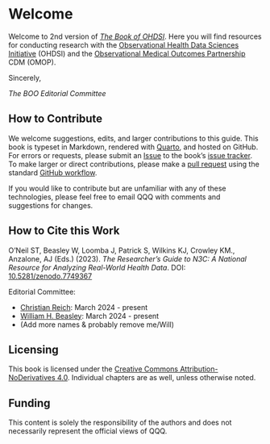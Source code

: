 # Welcome {.unnumbered #sec-welcome}

Welcome to 2nd version of [*The Book of OHDSI*]().
Here you will find resources for conducting research with the [Observational Health Data Sciences Initiative](https://ohdsi.org/) (OHDSI) and the [Observational Medical Outcomes Partnership](https://www.ohdsi.org/data-standardization/) CDM (OMOP).

Sincerely,

_The BOO Editorial Committee_

## How to Contribute {#sec-welcome-contribute}

We welcome suggestions, edits, and larger contributions to this guide.
This book is typeset in Markdown, rendered with [Quarto](https://quarto.org/), and hosted on GitHub.
For errors or requests, please submit an [Issue](https://docs.github.com/en/issues/tracking-your-work-with-issues/about-issues)
to the book's [issue tracker](https://github.com/OHDSI/BookOfOhdsi-2ndEdition/issues).
To make larger or direct contributions, please make a [pull request](https://github.com/OHDSI/BookOfOhdsi-2ndEdition/pulls) using the standard [GitHub workflow](https://docs.github.com/en/get-started/quickstart/contributing-to-projects).

If you would like to contribute but are unfamiliar with any of these technologies, please feel free to email QQQ with comments and suggestions for changes.
<!-- If you would like to discuss the content or receive further help, see the [Help and Support Chapter](chapters/support.md). -->

<!-- This project uses  the [N3C Community Guidelines](https://github.com/national-clinical-cohort-collaborative/guide-to-n3c-v1/blob/main/CODE_OF_CONDUCT.md) as a Contributor Code of Conduct;
by participating in this project you agree to abide by its terms. -->

## How to Cite this Work {#sec-welcome-cite}

O'Neil ST, Beasley W, Loomba J, Patrick S, Wilkins KJ, Crowley KM., Anzalone, AJ (Eds.) (2023).
_The Researcher's Guide to N3C: A National Resource for Analyzing Real-World Health Data_.
DOI: [10.5281/zenodo.7749367](https://zenodo.org/record/7749367#.ZEgPD3bMJmM)

Editorial Committee:

* [Christian Reich](https://orcid.org/0000-0002-3641-055X): March 2024 - present
* [William H. Beasley](https://orcid.org/0000-0002-5613-5006): March 2024 - present
* (Add more names & probably remove me/Will)

## Licensing {#sec-welcome-licensing}

This book is licensed under the [Creative Commons Attribution-NoDerivatives 4.0](https://creativecommons.org/licenses/by-nd/4.0/).
Individual chapters are as well, unless otherwise noted.

## Funding {#sec-welcome-funding}

This content is solely the responsibility of the authors and does not necessarily represent the official views of QQQ.

<!-- Any analyses herein were conducted using the NCATS N3C Data Enclave supported by NCATS U24 TR002306, Axel Informatics Subcontract Number: NCATS-P00438-B and made possible because of the patients whose data was contributed by [partner organizations](https://covid.cd2h.org/dtas).
We gratefully acknowledge the [scientists](https://covid.cd2h.org/acknowledgements) who have contributed to the on-going development of this community resource [@haendel_2020].

Funding and support for individual authors is listed in @sec-funding. -->
